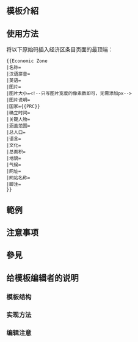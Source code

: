 <includeonly><!-- 在這裡加入模板的保護標識 --></includeonly>
<!-- 在本行下編輯模板說明 -->
== 模板介紹 ==

== 使用方法 ==
将以下原始码插入经济区条目页面的最顶端：
<pre>
{{Economic Zone
|名称=
|汉语拼音=
|英语=
|图片=
|图片大小=<!--只写图片宽度的像素数即可，无需添加px-->
|图片说明=
|国家={{PRC}}
|确立时间=
|关键人物=
|涵盖范围=
|总人口=
|语言=
|文化=
|总面积=
|地貌=
|气候=
|网址=
|网站名称=
|脚注=
}}
</pre>

== 範例 ==

== 注意事项 ==

== 參見 ==

== 给模板编辑者的说明 ==
=== 模板结构 ===
=== 实现方法 ===
=== 编辑注意 ===

<includeonly>
<!-- 本行下加入模板的分類 -->

<!-- 本行下加入模板的跨語言鏈接 -->

</includeonly>
